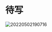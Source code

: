 # 待写

![20220502190716](https://cdn.jsdelivr.net/gh/yaolx/picBed@main/blogs/pics/20220502190716.png)